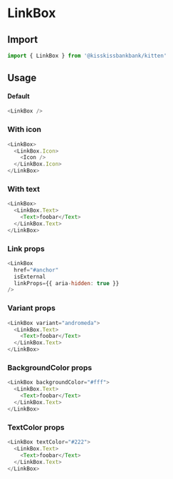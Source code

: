 
<Meta title="Box/LinkBox" component={LinkBox} />

# LinkBox

<Canvas>
  <Story name="LinkBox" story={stories.Default} />
</Canvas>

## Import

```js
import { LinkBox } from '@kisskissbankbank/kitten'
```

## Usage

#### Default

```js
<LinkBox />
```

### With icon

```js
<LinkBox>
  <LinkBox.Icon>
    <Icon />
  </LinkBox.Icon>
</LinkBox>
```

### With text

```js
<LinkBox>
  <LinkBox.Text>
    <Text>foobar</Text>
  </LinkBox.Text>
</LinkBox>
```

### Link props

```js
<LinkBox
  href="#anchor"
  isExternal
  linkProps={{ aria-hidden: true }}
/>
```

### Variant props

```js
<LinkBox variant="andromeda">
  <LinkBox.Text>
    <Text>foobar</Text>
  </LinkBox.Text>
</LinkBox>
```

### BackgroundColor props

```js
<LinkBox backgroundColor="#fff">
  <LinkBox.Text>
    <Text>foobar</Text>
  </LinkBox.Text>
</LinkBox>
```

### TextColor props

```js
<LinkBox textColor="#222">
  <LinkBox.Text>
    <Text>foobar</Text>
  </LinkBox.Text>
</LinkBox>
```
